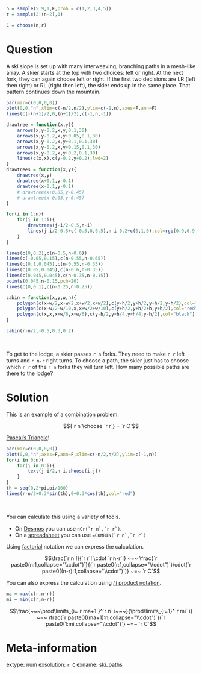 ```r

n = sample(5:9,1,F,prob = c(1,2,3,4,5))
r = sample(2:(n-2),1)

C = choose(n,r)

```

Question
========

A ski slope is set up with many interweaving, branching paths in a  mesh-like array. A skier starts at the top with two choices: left or right. At the next fork, they can again choose left or right. If the first two decisions are LR (left then right) or RL (right then left), the skier ends up in the same place. That pattern continues down the mountain.

 
```r
par(mar=c(0,0,0,0))
plot(0,0,"n",xlim=c(-n/2,n/2),ylim=c(-1,n),axes=F,ann=F)
lines(c(-(n+1)/2,0,(n+1)/2),c(-1,n,-1))

drawtree = function(x,y){
    arrows(x,y-0.2,x,y,0.1,30)
    arrows(x,y-0.2,x,y+0.05,0.1,30)
    arrows(x,y-0.2,x,y+0.1,0.1,30)
    arrows(x,y-0.2,x,y+0.15,0.1,30)
    arrows(x,y-0.2,x,y+0.2,0.1,30)
    lines(c(x,x),c(y-0.2,y+0.2),lwd=2)
}
drawtrees = function(x,y){
    drawtree(x,y)
    drawtree(x+0.1,y-0.1)
    drawtree(x-0.1,y-0.1)
    # drawtree(x+0.05,y-0.45)
    # drawtree(x-0.05,y-0.45)
}

for(i in 1:n){
    for(j in 1:i){
        drawtrees(j-i/2-0.5,n-i)
        lines(j-i/2-0.5+c(-0.5,0,0.5),n-i-0.2+c(0,1,0),col=rgb(0.9,0.9,0.9),lty=3,lwd=3)
    }
}

lines(c(0,0.2),c(n-0.5,n-0.6))
lines(c(-0.05,0.15),c(n-0.55,n-0.65))
lines(c(0.1,0.045),c(n-0.55,n-0.35))
lines(c(0.05,0.045),c(n-0.6,n-0.35))
lines(c(0.045,0.045),c(n-0.35,n-0.15))
points(0.045,n-0.15,pch=20)
lines(c(0,0.1),c(n-0.25,n-0.25))

cabin = function(x,y,w,h){
    polygon(c(x-w/2,x-w/2,x+w/2,x+w/2),c(y-h/2,y+h/2,y+h/2,y-h/2),col="brown")
    polygon(c(x-w/2-w/10,x,x+w/2+w/10),c(y+h/2,y+h/2+h,y+h/2),col="red")
    polygon(c(x,x,x+w/6,x+w/6),c(y-h/2,y+h/4,y+h/4,y-h/2),col="black")
}

cabin(r-n/2,-0.5,0.3,0.2)
```
\

To get to the lodge, a skier passes `r n` forks. They need to make `r r` left turns and `r n-r` right turns. To choose a path, the skier just has to choose which `r r` of the `r n` forks they will turn left. How many possible paths are there to the lodge?


Solution
========

This is an example of a [combination](https://en.wikipedia.org/wiki/Combination) problem.

$${`r n`\choose `r r`} = `r C`$$

[Pascal's Triangle](https://en.wikipedia.org/wiki/Pascal%27s_triangle)!

```r
par(mar=c(0,0,0,0))
plot(0,0,"n",axes=F,ann=F,xlim=c(-n/2,n/2),ylim=c(-1,n))
for(i in 0:n){
    for(j in 0:i){
        text(j-i/2,n-i,choose(i,j))
    }
}
th = seq(0,2*pi,pi/100)
lines(r-n/2+0.3*sin(th),0+0.3*cos(th),col="red")

```
\

You can calculate this using a variety of tools.

* On [Desmos](https://www.desmos.com/calculator) you can use ``nCr(`r n`,`r r`)``.
* On a [spreadsheet](https://sheets.new) you can use ``=COMBIN(`r n`,`r r`)``

Using [factorial](https://en.wikipedia.org/wiki/Factorial) notation we can express the calculation.

$$\frac{`r n`!}{`r r`! \cdot `r n-r`!} ~=~ \frac{`r paste0(n:1,collapse="\\cdot")`}{(`r paste0(r:1,collapse="\\cdot")`)\cdot(`r paste0((n-r):1,collapse="\\cdot")`)} ~=~ `r C`$$

You can also express the calculation using [$\Pi$ product notation](https://en.wikipedia.org/wiki/Multiplication#Capital_pi_notation).

```r
ma = max(c(r,n-r))
mi = min(c(r,n-r))
```

$$\frac{~~~\prod\limits_{i=`r ma+1`}^`r n` i~~~}{\prod\limits_{i=1}^`r mi` i} ~=~ \frac{`r paste0((ma+1):n,collapse="\\cdot")`}{`r paste0(1:mi,collapse="\\cdot")`} ~=~ `r C`$$



Meta-information
============
extype: num
exsolution: `r C`
exname: ski_paths
